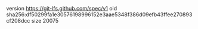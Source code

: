 version https://git-lfs.github.com/spec/v1
oid sha256:df50299fa1e30576198996152e3aae5348f386d09efb43ffee270893cf208dcc
size 20075
